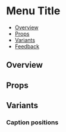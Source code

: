 
<Meta of={MenuTitleStories} />

# Menu Title

- [Overview](#overview)
- [Props](#props)
- [Variants](#variants)
- [Feedback](#feedback)

## Overview

<Canvas>
  <Story of={MenuTitleStories.Overview} />
</Canvas>

## Props

<Controls />

## Variants

### Caption positions

<Canvas>
  <Story of={MenuTitleStories.CaptionPlacements} />
</Canvas>
